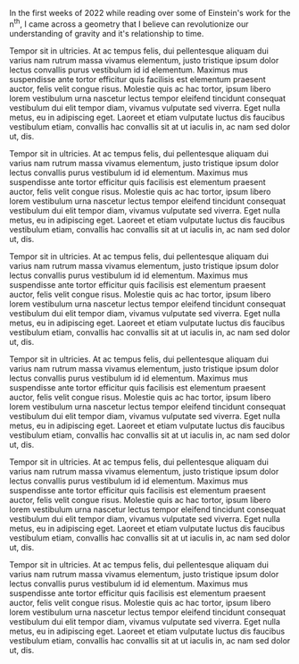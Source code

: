In the first weeks of 2022 while reading over some of Einstein's work for the $\text{n}^{\text{th}}$, I came across a geometry that I believe can revolutionize our understanding of gravity and it's relationship to time. 

Tempor sit in ultricies. At ac tempus felis, dui pellentesque aliquam dui varius nam rutrum massa vivamus elementum, justo tristique ipsum dolor lectus convallis purus vestibulum id id elementum. Maximus mus suspendisse ante tortor efficitur quis facilisis est elementum praesent auctor, felis velit congue risus. Molestie quis ac hac tortor, ipsum libero lorem vestibulum urna nascetur lectus tempor eleifend tincidunt consequat vestibulum dui elit tempor diam, vivamus vulputate sed viverra. Eget nulla metus, eu in adipiscing eget. Laoreet et etiam vulputate luctus dis faucibus vestibulum etiam, convallis hac convallis sit at ut iaculis in, ac nam sed dolor ut, dis.


Tempor sit in ultricies. At ac tempus felis, dui pellentesque aliquam dui varius nam rutrum massa vivamus elementum, justo tristique ipsum dolor lectus convallis purus vestibulum id id elementum. Maximus mus suspendisse ante tortor efficitur quis facilisis est elementum praesent auctor, felis velit congue risus. Molestie quis ac hac tortor, ipsum libero lorem vestibulum urna nascetur lectus tempor eleifend tincidunt consequat vestibulum dui elit tempor diam, vivamus vulputate sed viverra. Eget nulla metus, eu in adipiscing eget. Laoreet et etiam vulputate luctus dis faucibus vestibulum etiam, convallis hac convallis sit at ut iaculis in, ac nam sed dolor ut, dis.


Tempor sit in ultricies. At ac tempus felis, dui pellentesque aliquam dui varius nam rutrum massa vivamus elementum, justo tristique ipsum dolor lectus convallis purus vestibulum id id elementum. Maximus mus suspendisse ante tortor efficitur quis facilisis est elementum praesent auctor, felis velit congue risus. Molestie quis ac hac tortor, ipsum libero lorem vestibulum urna nascetur lectus tempor eleifend tincidunt consequat vestibulum dui elit tempor diam, vivamus vulputate sed viverra. Eget nulla metus, eu in adipiscing eget. Laoreet et etiam vulputate luctus dis faucibus vestibulum etiam, convallis hac convallis sit at ut iaculis in, ac nam sed dolor ut, dis.


Tempor sit in ultricies. At ac tempus felis, dui pellentesque aliquam dui varius nam rutrum massa vivamus elementum, justo tristique ipsum dolor lectus convallis purus vestibulum id id elementum. Maximus mus suspendisse ante tortor efficitur quis facilisis est elementum praesent auctor, felis velit congue risus. Molestie quis ac hac tortor, ipsum libero lorem vestibulum urna nascetur lectus tempor eleifend tincidunt consequat vestibulum dui elit tempor diam, vivamus vulputate sed viverra. Eget nulla metus, eu in adipiscing eget. Laoreet et etiam vulputate luctus dis faucibus vestibulum etiam, convallis hac convallis sit at ut iaculis in, ac nam sed dolor ut, dis.


Tempor sit in ultricies. At ac tempus felis, dui pellentesque aliquam dui varius nam rutrum massa vivamus elementum, justo tristique ipsum dolor lectus convallis purus vestibulum id id elementum. Maximus mus suspendisse ante tortor efficitur quis facilisis est elementum praesent auctor, felis velit congue risus. Molestie quis ac hac tortor, ipsum libero lorem vestibulum urna nascetur lectus tempor eleifend tincidunt consequat vestibulum dui elit tempor diam, vivamus vulputate sed viverra. Eget nulla metus, eu in adipiscing eget. Laoreet et etiam vulputate luctus dis faucibus vestibulum etiam, convallis hac convallis sit at ut iaculis in, ac nam sed dolor ut, dis.


Tempor sit in ultricies. At ac tempus felis, dui pellentesque aliquam dui varius nam rutrum massa vivamus elementum, justo tristique ipsum dolor lectus convallis purus vestibulum id id elementum. Maximus mus suspendisse ante tortor efficitur quis facilisis est elementum praesent auctor, felis velit congue risus. Molestie quis ac hac tortor, ipsum libero lorem vestibulum urna nascetur lectus tempor eleifend tincidunt consequat vestibulum dui elit tempor diam, vivamus vulputate sed viverra. Eget nulla metus, eu in adipiscing eget. Laoreet et etiam vulputate luctus dis faucibus vestibulum etiam, convallis hac convallis sit at ut iaculis in, ac nam sed dolor ut, dis.
